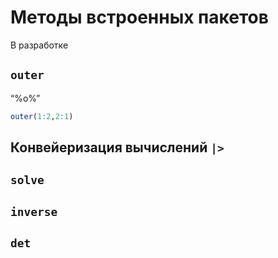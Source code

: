 # Методы встроенных пакетов {#sec-r-tools-basic}

::: {.callout-important title="Состояние разработки"}
В разработке
:::

## `outer` {#sec-r-tools-basic-outer}

"%o%"

```r
outer(1:2,2:1)
```

## Конвейеризация вычислений `|>` {#sec-r-tools-basic-pipe}

## `solve` {#sec-r-tools-basic-solve}

## `inverse` {#sec-r-tools-basic-inverse}

## `det` {#sec-r-tools-basic-det}
